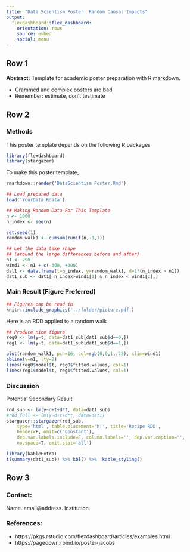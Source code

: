 ```yaml
---
title: "Data Scientism Poster: Random Causal Impacts"
output:
  flexdashboard::flex_dashboard:
    orientation: rows
    source: embed
    social: menu
---
```




## Row 1 {data-height=15}
 **Abstract:** 
Template for academic poster preparation with R markdown.

* Crammed and complex posters are bad
* Remember: estimate, don't testimate



## Row 2 {data-height=80}

### **Methods**

This poster template depends on the following R packages

```r
library(flexdashboard)
library(stargazer)
```

To make this poster template,
```r
rmarkdown::render('DataScientism_Poster.Rmd')
```

```r
## Load prepared data
load('YourData.Rdata')
```

```r
## Making Random Data For This Template
n <- 1000
n_index <- seq(n)

set.seed(1)
random_walk1 <- cumsum(runif(n,-1,1))

## Let the data take shape
## (around the large differences before and after)
n1 <- 290
wind1 <- n1 + c(-300, +300)
dat1 <- data.frame(t=n_index, y=random_walk1, d=1*(n_index > n1))
dat1_sub <- dat1[ n_index>wind1[1] & n_index < wind1[2],]
```

### **Main Result** (Figure Preferred)

```r
## Figures can be read in
knitr::include_graphics('../folder/picture.pdf')
```

Here is an RDD applied to a random walk

```r
## Produce nice figure
reg0 <- lm(y~t, data=dat1_sub[dat1_sub$d==0,])
reg1 <- lm(y~t, data=dat1_sub[dat1_sub$d==1,])

plot(random_walk1, pch=16, col=rgb(0,0,1,.25), xlim=wind1)
abline(v=n1, lty=2)
lines(reg0$model$t, reg0$fitted.values, col=1)
lines(reg1$model$t, reg1$fitted.values, col=1)
```


### **Discussion**

Potential Secondary Result

```r
rdd_sub <- lm(y~d+t+d*t, data=dat1_sub)
#rdd_full <- lm(y~d+t+d*t, data=dat1)
stargazer::stargazer(rdd_sub, 
    type='html', table.placement='h!', title='Recipe RDD',
    header=F, omit=c('Constant'),
    dep.var.labels.include=F, column.labels='', dep.var.caption='',
    no.space=T, omit.stat='all')
```

```r
library(kableExtra)
t(summary(dat1_sub)) %>% kbl() %>%  kable_styling()
```

## Row 3 {data-height=5, .small}

### **Contact:**
Name. email@address. Institution.
  

### **References:**

* https://pkgs.rstudio.com/flexdashboard/articles/examples.html
* https://pagedown.rbind.io/poster-jacobs


<!-- ## COMPILE FROM CLI
    Rscript -e "rmarkdown::render('DataScientism_Poster.Rmd')"
    cp DataScientism_Poster.html DataScientism_Poster.Rmd ../docs/Templates
    
    ## Convert to PDF
    pandoc DataScientism_Poster.html -t latex -o DataScientism_Poster.pdf
    Rscript -e "pagedown::chrome_print('DataScientism_Poster.html')"
--->    


